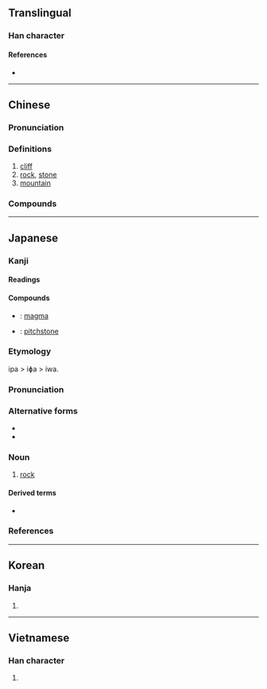 {{character info/new}}
{{also|巖|礹|巗|碞|嵒|嵓}}
==Translingual==
{{Han simp|巖|f=嚴|t=石}}

===Han character===
{{Han char|rn=46|rad=山|as=05|sn=8|four=22601|canj=UMR|ids=⿱山石}}

====References====
* {{Han ref|kx=0309.190|dkj=07985|dj=0609.130|hdz=10766.070|uh=5CA9|ud=23721|bh=A9A5|bd=43429}}

----

==Chinese==
{{zh-forms}}

===Pronunciation===
{{zh-pron
|m=yán
|c=ngaam4
|mn=qz,tw,xm,zz:gâm/twv,xm,zz:giâm
|mc=y
|oc=y
|ma=
|cat=n
}}

===Definitions===
{{zh-hanzi}}

# [[cliff]]
# [[rock]], [[stone]]
# [[mountain]]

===Compounds===
{{zh-der|偉晶岩|冰岩|冰磧岩|凝灰岩|噴出岩|大岩桐|安山岩|岩圈|岩基|岩壁|岩層|岩岸|岩床|岩心|岩棉|岩洞|岩溶|岩漿|岩石|岩石圈|岩石學|岩礁|岩羊|岩脈|岩鹽|巉岩|懸岩|攀岩|斑岩|板岩|水成岩|沉積岩|油頁岩|泥板岩|流紋岩|深成岩|火山岩|火成岩|熔岩|片岩|片麻岩|玄武岩|玢岩|瘦岩岩|白雲岩|石灰岩|石英岩|矽質岩|砂岩|硬頁岩|磨變岩|礁岩|礫岩|粒變岩|粗面岩|粘板岩|結晶岩|膨土岩|花崗岩|角礫岩|角頁岩|輝綠岩|輝長岩|頁岩|骨岩岩|黑曜岩}}

----

==Japanese==

===Kanji===
{{ja-kanji|grade=2|rs=山05}}

====Readings====
{{ja-readings
|goon=げん
|kanon=がん
|kun=いわ-<いは-
}}

====Compounds====
{{der-top|Compounds}}
* {{ja-r|岩漿|がんしょう}}: [[magma]]
* {{ja-r|松脂岩|しょうしがん}}: [[pitchstone]]
{{der-bottom}}

===Etymology===
{{ja-kanjitab|いわ|yomi=k}}
ipa > iɸa > iwa.

===Pronunciation===
{{ja-pron|yomi=k|いわ|acc=2|acc_ref=DJR,NHK}}

===Alternative forms===
* {{l|ja|巌}}
* {{l|ja|磐}}

===Noun===
{{ja-noun|いわ|hhira=いは}}

# [[rock]]

====Derived terms====
{{der-top}}
* {{ja-r|巌|いわお}}
{{der-bottom}}

===References===
<references/>

----

==Korean==

===Hanja===
{{ko-hanja|hangeul=암|rv=am|mr=am}}

# {{defn|lang=ko|sort=山05}}

----

==Vietnamese==

===Han character===
{{vi-hantu|[[nham]], [[nhàm]], [[nhem]]|rs=山05}}

# {{defn|lang=vi|sort=山05}}